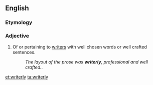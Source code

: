 ==English==

===Etymology===
{{suffix|writer|ly|lang=en}}

===Adjective===
{{en-adj}}

# {{context|slang|nonstandard|_|or|_|British|lang=en}} Of or pertaining to [[writer]]s with well chosen words or well crafted sentences.
#:'' The layout of the prose was '''writerly''', professional and well crafted.''.

[[et:writerly]]
[[ta:writerly]]